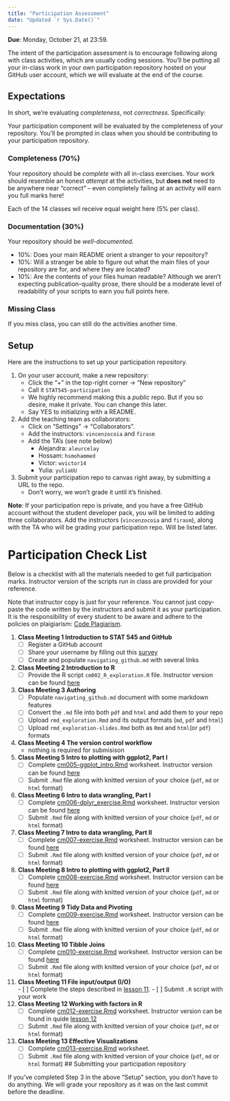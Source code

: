 ```yaml
---
title: "Participation Assessment"
date: "Updated `r Sys.Date()`"
---
```


__Due__: Monday, October 21, at 23:59.

The intent of the participation assessment is to encourage following along with class activities, which are usually coding sessions. You'll be putting all your in-class work in your own participation repository hosted on your GitHub user account, which we will evaluate at the end of the course.

## Expectations

In short, we're evaluating _completeness_, not _correctness_. Specifically:

Your participation component will be evaluated by the completeness of your repository. You'll be prompted in class when you should be contributing to your participation repository. 

### Completeness (70%)

Your repository should be _complete_ with all in-class exercises. Your work should resemble an honest _attempt_ at the activities, but __does not__ need to be anywhere near "correct" -- even completely failing at an activity will earn you full marks here!

Each of the 14 classes wil receive equal weight here (5% per class).

### Documentation (30%)

Your repository should be _well-documented_. 

- 10%: Does your main README orient a stranger to your repository?
- 10%: Will a stranger be able to figure out what the main files of your repository are for, and where they are located?
- 10%: Are the contents of your files human readable? Although we aren't expecting publication-quality prose, there should be a moderate level of readability of your scripts to earn you full points here.

### Missing Class

If you miss class, you can still do the activities another time. 


## Setup

Here are the instructions to set up your participation repository.

1. On your user account, make a new repository:
    - Click the "+" in the top-right corner -> "New repository"
    - Call it `STAT545-participation`
    - We highly recommend making this a _public_ repo. But if you so desire, make it private. You can change this later.
    - Say YES to initializing with a README. 
2. Add the teaching team as collaborators:
	- Click on "Settings" -> "Collaborators".
	- Add the instructors: `vincenzocoia` and `firasm`
	- Add the TA's (see note below)
		- Alejandra: `aleurcelay`
		- Hossam:    `hsmohammed`
		- Victor:    `wvictor14`
		- Yulia:     `yuliaUU`
3. Submit your participation repo to canvas right away, by submitting a URL to the repo.
    - Don't worry, we won't grade it until it's finished. 

__Note__: If your participation repo is private, and you have a free GitHub account without the student developer pack, you will be limited to adding three collaborators. Add the instructors (`vincenzocoia` and `firasm`), along with the TA who will be grading your participation repo. Will be listed later. 

# Participation Check List
 
Below is a checklist with all the materials needed to get full participation marks. Instructor version of the scripts run in class are provided for your reference.
 
Note that instructor copy is just for your reference. You cannot just copy-paste the code written by the instructors and submit it as your participation. It is the responsibility of every student to be aware and adhere to the policies on plaigiarism: [Code Plagiarism](https://stat545.stat.ubc.ca/policies/). 

1. **Class Meeting 1 Introduction to STAT 545 and GitHub**   
    - [ ] Register a GitHub account
    - [ ] Share your username by filling out this [survey](https://ubc.ca1.qualtrics.com/jfe/form/SV_8jKz3FaT7w5EHfT)
    - [ ] Create and populate ```navigating_github.md``` with several links
2. **Class Meeting 2 Introduction to R**   
    - [ ] Provide the R script ```cm002_R_exploration.R``` file. Instructor version can be found [here](https://github.com/vincenzocoia/STAT545-participation/blob/master/tools/cm002-r_exploration.R)
3. **Class Meeting 3 Authoring**  
   - [ ] Populate ```navigating_github.md``` document with some markdown features
   - [ ] Convert the ```.md``` file into both ```pdf``` and ```html``` and add them to your repo
   - [ ] Upload ```rmd_exploration.Rmd``` and its output formats (```md```, ```pdf``` and ```html```)
   - [ ] Upload ```rmd_exploration-slides.Rmd``` both as ```Rmd``` and ```html```(or ```pdf```) formats
4. **Class Meeting 4 The version control workflow**   
   - nothing is required for submisison 
5. **Class Meeting 5 Intro to plotting with ggplot2, Part I**  
   - [ ] Complete [cm005-ggplot_intro.Rmd](https://raw.githubusercontent.com/STAT545-UBC/Classroom/master/tutorials/cm005-exercise.Rmd) worksheet. Instructor version can be found [here](https://github.com/vincenzocoia/STAT545-participation/blob/master/plotting/cm005-ggplot_intro.Rmd)
   - [ ] Submit ```.Rmd``` file along with knitted version of your choice (```pdf```, ```md``` or ```html``` format)
6. **Class Meeting 6 Intro to data wrangling, Part I** 
   - [ ] Complete [cm006-dplyr_exercise.Rmd](https://raw.githubusercontent.com/STAT545-UBC/Classroom/master/tutorials/cm006-exercise.Rmd) worksheet. Instructor version can be found [here](https://github.com/wvictor14/STAT545-participation/blob/master/cm006-exercise.Rmd)
   - [ ] Submit ```.Rmd``` file along with knitted version of your choice (```pdf```, ```md``` or ```html``` format)
7. **Class Meeting 7 Intro to data wrangling, Part II**
   - [ ] Complete [cm007-exercise.Rmd](https://raw.githubusercontent.com/STAT545-UBC/Classroom/master/tutorials/cm007-exercise.Rmd) worksheet. Instructor version can be found [here](https://github.com/vincenzocoia/STAT545-participation/blob/master/wrangling/cm007-exercise.rmd)
   - [ ] Submit ```.Rmd``` file along with knitted version of your choice (```pdf```, ```md``` or ```html``` format)
8. **Class Meeting 8 Intro to plotting with ggplot2, Part II**  
   - [ ] Complete [cm008-exercise.Rmd](https://raw.githubusercontent.com/STAT545-UBC/Classroom/master/tutorials/cm008-exercise.Rmd) worksheet. Instructor version can be found [here](https://github.com/vincenzocoia/STAT545-participation/blob/master/plotting/cm008-exercise.Rmd)
   - [ ] Submit ```.Rmd``` file along with knitted version of your choice (```pdf```, ```md``` or ```html``` format)
9. **Class Meeting 9 Tidy Data and Pivoting** 
   - [ ] Complete [cm009-exercise.Rmd](https://raw.githubusercontent.com/STAT545-UBC/Classroom/master/tutorials/cm009-exercise.Rmd) worksheet. Instructor version can be found [here](https://github.com/vincenzocoia/STAT545-participation/blob/master/wrangling/cm009-exercise.Rmd)
   - [ ] Submit ```.Rmd``` file along with knitted version of your choice (```pdf```, ```md``` or ```html``` format)
10. **Class Meeting 10 Tibble Joins** 
    - [ ] Complete [cm010-exercise.Rmd](https://raw.githubusercontent.com/STAT545-UBC/Classroom/master/tutorials/cm010-exercise.Rmd) worksheet. Instructor version can be found [here](https://github.com/vincenzocoia/STAT545-participation/blob/master/wrangling/cm010-exercise.Rmd)
    - [ ] Submit ```.Rmd``` file along with knitted version of your choice (```pdf```, ```md``` or ```html``` format)
 11. **Class Meeting 11 File input/output (I/O)**  
    - [ ] Complete the steps described in [lesson 11](https://stat545guidebook.netlify.com/file-inputoutput-io.html). 
    - [ ] Submit ```.R``` script with your work
12. **Class Meeting 12 Working with factors in R**
    - [ ] Complete [cm012-exercise.Rmd](https://raw.githubusercontent.com/STAT545-UBC/Classroom/master/tutorials/cm012-exercise.Rmd) worksheet. Instructor version can be found in quide [lesson 12](https://stat545guidebook.netlify.com/working-with-factors-in-r.html)
    - [ ] Submit ```.Rmd``` file along with knitted version of your choice (```pdf```, ```md``` or ```html``` format)
13. **Class Meeting 13 Effective Visualizations**
	- [ ] Complete [cm013-exercise.Rmd](https://raw.githubusercontent.com/STAT545-UBC/Classroom/master/cm013.Rmd) worksheet. 
	- [ ] Submit ```.Rmd``` file along with knitted version of your choice (```pdf```, ```md``` or ```html``` format)
## Submitting your participation repository

If you've completed Step 3 in the above "Setup" section, you don't have to do anything. We will grade your repository as it was on the last commit before the deadline.

